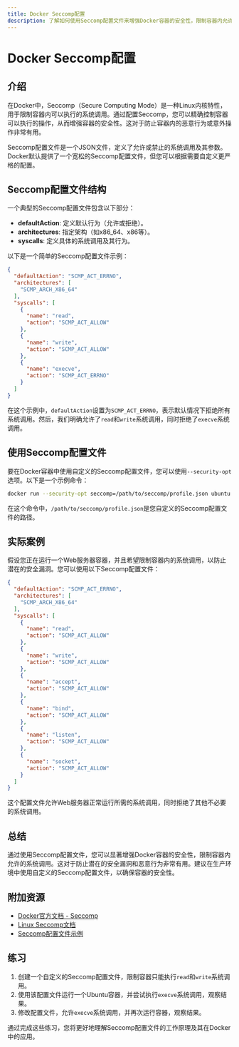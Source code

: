 ```yaml
---
title: Docker Seccomp配置
description: 了解如何使用Seccomp配置文件来增强Docker容器的安全性，限制容器内允许的系统调用。
---
```


# Docker Seccomp配置

## 介绍

在Docker中，Seccomp（Secure Computing Mode）是一种Linux内核特性，用于限制容器内可以执行的系统调用。通过配置Seccomp，您可以精确控制容器可以执行的操作，从而增强容器的安全性。这对于防止容器内的恶意行为或意外操作非常有用。

Seccomp配置文件是一个JSON文件，定义了允许或禁止的系统调用及其参数。Docker默认提供了一个宽松的Seccomp配置文件，但您可以根据需要自定义更严格的配置。

## Seccomp配置文件结构

一个典型的Seccomp配置文件包含以下部分：

- **defaultAction**: 定义默认行为（允许或拒绝）。
- **architectures**: 指定架构（如x86_64、x86等）。
- **syscalls**: 定义具体的系统调用及其行为。

以下是一个简单的Seccomp配置文件示例：

```json
{
  "defaultAction": "SCMP_ACT_ERRNO",
  "architectures": [
    "SCMP_ARCH_X86_64"
  ],
  "syscalls": [
    {
      "name": "read",
      "action": "SCMP_ACT_ALLOW"
    },
    {
      "name": "write",
      "action": "SCMP_ACT_ALLOW"
    },
    {
      "name": "execve",
      "action": "SCMP_ACT_ERRNO"
    }
  ]
}
```

在这个示例中，`defaultAction`设置为`SCMP_ACT_ERRNO`，表示默认情况下拒绝所有系统调用。然后，我们明确允许了`read`和`write`系统调用，同时拒绝了`execve`系统调用。

## 使用Seccomp配置文件

要在Docker容器中使用自定义的Seccomp配置文件，您可以使用`--security-opt`选项。以下是一个示例命令：

```bash
docker run --security-opt seccomp=/path/to/seccomp/profile.json ubuntu
```

在这个命令中，`/path/to/seccomp/profile.json`是您自定义的Seccomp配置文件的路径。

## 实际案例

假设您正在运行一个Web服务器容器，并且希望限制容器内的系统调用，以防止潜在的安全漏洞。您可以使用以下Seccomp配置文件：

```json
{
  "defaultAction": "SCMP_ACT_ERRNO",
  "architectures": [
    "SCMP_ARCH_X86_64"
  ],
  "syscalls": [
    {
      "name": "read",
      "action": "SCMP_ACT_ALLOW"
    },
    {
      "name": "write",
      "action": "SCMP_ACT_ALLOW"
    },
    {
      "name": "accept",
      "action": "SCMP_ACT_ALLOW"
    },
    {
      "name": "bind",
      "action": "SCMP_ACT_ALLOW"
    },
    {
      "name": "listen",
      "action": "SCMP_ACT_ALLOW"
    },
    {
      "name": "socket",
      "action": "SCMP_ACT_ALLOW"
    }
  ]
}
```

这个配置文件允许Web服务器正常运行所需的系统调用，同时拒绝了其他不必要的系统调用。

## 总结

通过使用Seccomp配置文件，您可以显著增强Docker容器的安全性，限制容器内允许的系统调用。这对于防止潜在的安全漏洞和恶意行为非常有用。建议在生产环境中使用自定义的Seccomp配置文件，以确保容器的安全性。

## 附加资源

- [Docker官方文档 - Seccomp](https://docs.docker.com/engine/security/seccomp/)
- [Linux Seccomp文档](https://www.kernel.org/doc/Documentation/prctl/seccomp_filter.txt)
- [Seccomp配置文件示例](https://github.com/moby/moby/blob/master/profiles/seccomp/default.json)

## 练习

1. 创建一个自定义的Seccomp配置文件，限制容器只能执行`read`和`write`系统调用。
2. 使用该配置文件运行一个Ubuntu容器，并尝试执行`execve`系统调用，观察结果。
3. 修改配置文件，允许`execve`系统调用，并再次运行容器，观察结果。

通过完成这些练习，您将更好地理解Seccomp配置文件的工作原理及其在Docker中的应用。